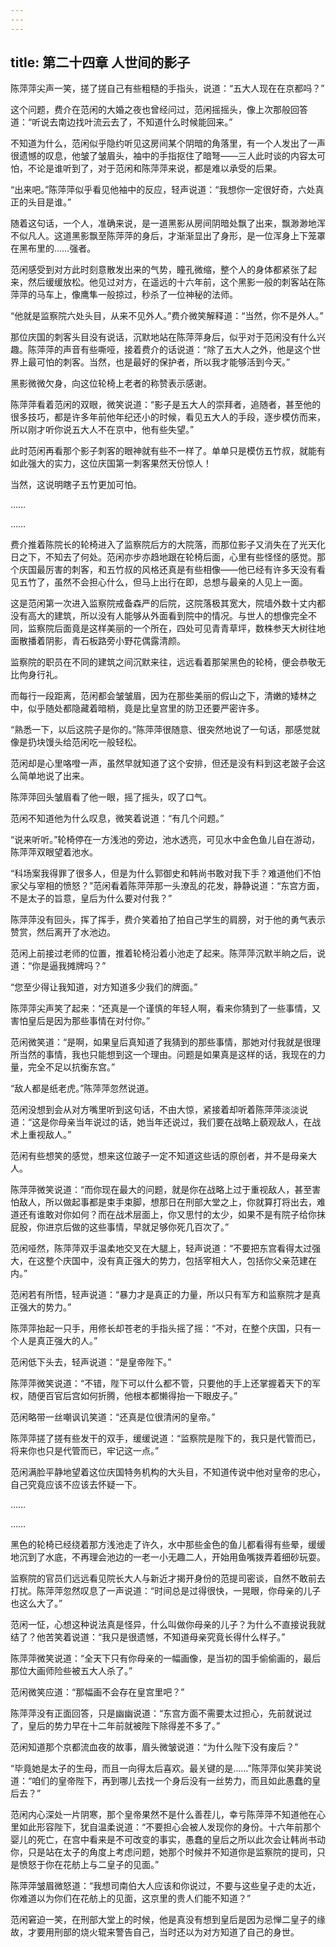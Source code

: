 ```yaml
---
---
---
```

title: 第二十四章 人世间的影子
---




陈萍萍尖声一笑，搓了搓自己有些粗糙的手指头，说道：“五大人现在在京都吗？”

这个问题，费介在范闲的大婚之夜也曾经问过，范闲摇摇头，像上次那般回答道：“听说去南边找叶流云去了，不知道什么时候能回来。”

不知道为什么，范闲似乎隐约听见这房间某个阴暗的角落里，有一个人发出了一声很遗憾的叹息，他皱了皱眉头，袖中的手指抠住了暗弩——三人此时谈的内容太可怕，不论是谁听到了，对于范闲和陈萍萍来说，都是难以承受的后果。

“出来吧。”陈萍萍似乎看见他袖中的反应，轻声说道：“我想你一定很好奇，六处真正的头目是谁。”

随着这句话，一个人，准确来说，是一道黑影从房间阴暗处飘了出来，飘渺渺地浑不似凡人。这道黑影飘至陈萍萍的身后，才渐渐显出了身形，是一位浑身上下笼罩在黑布里的……强者。

范闲感受到对方此时刻意散发出来的气势，瞳孔微缩，整个人的身体都紧张了起来，然后缓缓放松。他见过对方，在遥远的十六年前，这个黑影一般的刺客站在陈萍萍的马车上，像鹰隼一般掠过，秒杀了一位神秘的法师。

“他就是监察院六处头目，从来不见外人。”费介微笑解释道：“当然，你不是外人。”

那位庆国的刺客头目没有说话，沉默地站在陈萍萍身后，似乎对于范闲没有什么兴趣。陈萍萍的声音有些嘶哑，接着费介的话说道：“除了五大人之外，他是这个世界上最可怕的刺客。当然，也是最好的保护者，所以我才能够活到今天。”

黑影微微欠身，向这位轮椅上老者的称赞表示感谢。

陈萍萍看着范闲的双眼，微笑说道：“影子是五大人的崇拜者，追随者，甚至他的很多技巧，都是许多年前他年纪还小的时候，看见五大人的手段，逐步模仿而来，所以刚才听你说五大人不在京中，他有些失望。”

此时范闲再看那个影子刺客的眼神就有些不一样了。单单只是模仿五竹叔，就能有如此强大的实力，这位庆国第一刺客果然天份惊人！

当然，这说明瞎子五竹更加可怕。

……

……

费介推着陈院长的轮椅进入了监察院后方的大院落，而那位影子又消失在了光天化日之下，不知去了何处。范闲亦步亦趋地跟在轮椅后面，心里有些怪怪的感觉。那个庆国最厉害的刺客，和五竹叔的风格还真是有些相像——他已经有许多天没有看见五竹了，虽然不会担心什么，但马上出行在即，总想与最亲的人见上一面。

这是范闲第一次进入监察院戒备森严的后院，这院落极其宽大，院墙外数十丈内都没有高大的建筑，所以没有人能够从外面看到院中的情况。与世人的想像完全不同，监察院后面竟是这样美丽的一个所在，四处可见青青草坪，数株参天大树往地面散播着阴影，青石板路旁小野花偶露清颜。

监察院的职员在不同的建筑之间沉默来往，远远看着那架黑色的轮椅，便会恭敬无比佝身行礼。

而每行一段距离，范闲都会皱皱眉，因为在那些美丽的假山之下，清嫩的矮林之中，似乎随处都隐藏着暗梢，竟是比皇宫里的防卫还要严密许多。

“熟悉一下，以后这院子是你的。”陈萍萍很随意、很突然地说了一句话，那感觉就像是扔块馒头给范闲吃一般轻松。

范闲却是心里咯噔一声，虽然早就知道了这个安排，但还是没有料到这老跛子会这么简单地说了出来。

陈萍萍回头皱眉看了他一眼，摇了摇头，叹了口气。

范闲不知道他为什么叹息，微笑着说道：“有几个问题。”

“说来听听。”轮椅停在一方浅池的旁边，池水透亮，可见水中金色鱼儿自在游动，陈萍萍双眼望着池水。

“科场案我得罪了很多人，但是为什么郭御史和韩尚书敢对我下手？难道他们不怕家父与宰相的愤怒？”范闲看着陈萍萍那一头潦乱的花发，静静说道：“东宫方面，不是太子的旨意，皇后为什么要对付我？”

陈萍萍没有回头，挥了挥手，费介笑着拍了拍自己学生的肩膀，对于他的勇气表示赞赏，然后离开了水池边。

范闲上前接过老师的位置，推着轮椅沿着小池走了起来。陈萍萍沉默半晌之后，说道：“你是逼我摊牌吗？”

“您至少得让我知道，对方知道多少我们的牌面。”

陈萍萍尖声笑了起来：“还真是一个谨慎的年轻人啊，看来你猜到了一些事情，又害怕皇后是因为那些事情在对付你。”

范闲微笑道：“是啊，如果皇后真知道了我猜到的那些事情，那她对付我就是很理所当然的事情，我也只能想到这一个理由。问题是如果真是这样的话，我现在的力量，完全不足以抗衡东宫。”

“敌人都是纸老虎。”陈萍萍忽然说道。

范闲没想到会从对方嘴里听到这句话，不由大惊，紧接着却听着陈萍萍淡淡说道：“这是你母亲当年说过的话，她当年还说过，我们要在战略上藐观敌人，在战术上重视敌人。”

范闲有些想笑的感觉，想来这位跛子一定不知道这些话的原创者，并不是母亲大人。

陈萍萍微笑说道：“而你现在最大的问题，就是你在战略上过于重视敌人，甚至害怕敌人，所以做起事都是束手束脚，想那日在刑部大堂之上，你就算打将出去，难道还有谁敢对你如何？而在战术层面上，你又思忖的太少，如果不是有院子给你抹屁股，你进京后做的这些事情，早就足够你死几百次了。”

范闲哑然，陈萍萍双手温柔地交叉在大腿上，轻声说道：“不要把东宫看得太过强大，在这整个庆国中，没有真正强大的势力，包括宰相大人，包括你父亲范建在内。”

范闲若有所悟，轻声说道：“暴力才是真正的力量，所以只有军方和监察院才是真正强大的势力。”

陈萍萍抬起一只手，用修长却苍老的手指头摇了摇：“不对，在整个庆国，只有一个人是真正强大的人。”

范闲低下头去，轻声说道：“是皇帝陛下。”

陈萍萍微笑说道：“不错，陛下可以什么都不管，只要他的手上还掌握着天下的军权，随便百官后宫如何折腾，他根本都懒得抬一下眼皮子。”

范闲略带一丝嘲讽讥笑道：“还真是位很清闲的皇帝。”

陈萍萍搓了搓有些发干的双手，缓缓说道：“监察院是陛下的，我只是代管而已，将来你也只是代管而已，牢记这一点。”

范闲满脸平静地望着这位庆国特务机构的大头目，不知道传说中他对皇帝的忠心，自己究竟应该不应该去怀疑一下。

……

……

黑色的轮椅已经绕着那方浅池走了许久，水中那些金色的鱼儿都看得有些晕，缓缓地沉到了水底，不再理会池边的一老一小无趣二人，开始用鱼嘴拨弄着细砂玩耍。

监察院的官员们远远看见院长大人与新近才揭开身份的范提司密谈，自然不敢前去打扰。陈萍萍忽然叹息了一声说道：“时间总是过得很快，一晃眼，你母亲的儿子也这么大了。”

范闲一怔，心想这种说法真是怪异，什么叫做你母亲的儿子？为什么不直接说我就结了？他苦笑着说道：“我只是很遗憾，不知道母亲究竟长得什么样子。”

陈萍萍微笑说道：“全天下只有你母亲的一幅画像，是当初的国手偷偷画的，最后那位大画师险些被五大人杀了。”

范闲微笑应道：“那幅画不会存在皇宫里吧？”

陈萍萍没有正面回答，只是幽幽说道：“东宫方面不需要太过担心，先前就说过了，皇后的势力早在十二年前就被陛下除得差不多了。”

范闲知道那个京都流血夜的故事，眉头微皱说道：“为什么陛下没有废后？”

“毕竟她是太子的生母，而且一向得太后喜欢。最关键的是……”陈萍萍似笑非笑说道：“咱们的皇帝陛下，再到哪儿去找一个身后没有一丝势力，而且如此愚蠢的皇后去？”

范闲内心深处一片阴寒，那个皇帝果然不是什么善茬儿，幸亏陈萍萍不知道他在心里如此形容陛下，犹自温柔说道：“不要担心会被人发现你的身份。十六年前那个婴儿的死亡，在宫中看来是不可改变的事实，愚蠢的皇后之所以此次会让韩尚书动你，只是站在太子的角度上考虑问题，她那个时候并不知道你是监察院的提司，只是愤怒于你在花舫上与二皇子的见面。”

陈萍萍皱眉微怒道：“我想司南伯大人应该和你说过，不要与这些皇子走的太近，你难道以为你们在花舫上的见面，这京里的贵人们能不知道？”

范闲窘迫一笑，在刑部大堂上的时候，他是真没有想到皇后是因为忌惮二皇子的缘故，才要用刑部的烧火辊来警告自己，当时还以为对方知道了自己的身世。